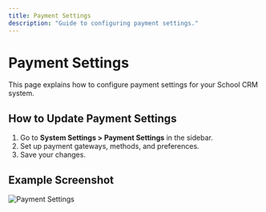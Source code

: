 ```yaml
---
title: Payment Settings
description: "Guide to configuring payment settings."
---
```


# Payment Settings

This page explains how to configure payment settings for your School CRM system.

## How to Update Payment Settings

1. Go to **System Settings > Payment Settings** in the sidebar.
2. Set up payment gateways, methods, and preferences.
3. Save your changes.

## Example Screenshot

![Payment Settings](../assets/payment-settings.png) 